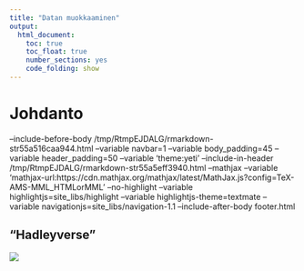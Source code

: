 ```yaml
---
title: "Datan muokkaaminen"
output: 
  html_document: 
    toc: true
    toc_float: true
    number_sections: yes
    code_folding: show
---
```



# Johdanto

--include-before-body /tmp/RtmpEJDALG/rmarkdown-str55a516caa944.html --variable navbar=1 --variable body_padding=45 --variable header_padding=50 --variable 'theme:yeti' --include-in-header /tmp/RtmpEJDALG/rmarkdown-str55a5eff3940.html --mathjax --variable 'mathjax-url:https://cdn.mathjax.org/mathjax/latest/MathJax.js?config=TeX-AMS-MML_HTMLorMML' --no-highlight --variable highlightjs=site_libs/highlight --variable highlightjs-theme=textmate --variable navigationjs=site_libs/navigation-1.1 --include-after-body footer.html


## "Hadleyverse"


![](graphics/wickham_cycle.png)




